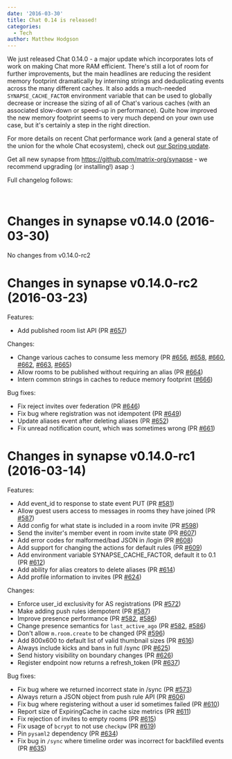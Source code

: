 ```yaml
---
date: '2016-03-30'
title: Chat 0.14 is released!
categories:
  - Tech
author: Matthew Hodgson
---
```


We just released Chat 0.14.0 - a major update which incorporates lots of work on making Chat more RAM efficient. There's still a lot of room for further improvements, but the main headlines are reducing the resident memory footprint dramatically by interning strings and deduplicating events across the many different caches. It also adds a much-needed <code>SYNAPSE_CACHE_FACTOR</code> environment variable that can be used to globally decrease or increase the sizing of all of Chat's various caches (with an associated slow-down or speed-up in performance). Quite how improved the new memory footprint seems to very much depend on your own use case, but it's certainly a step in the right direction.

For more details on recent Chat performance work (and a general state of the union for the whole Chat ecosystem), check out <a href="/blog/2016/03/26/the-matrix-spring-special/">our Spring update</a>.

Get all new synapse from <a href="https://github.com/matrix-org/synapse">https://github.com/matrix-org/synapse</a> - we recommend upgrading (or installing!) asap :)

Full changelog follows:

&nbsp;
<div class="markdown-body">
<h1>Changes in synapse v0.14.0 (2016-03-30)</h1>
No changes from v0.14.0-rc2
<h1>Changes in synapse v0.14.0-rc2 (2016-03-23)</h1>
Features:
<ul>
	<li>Add published room list API (PR <a class="issue-link js-issue-link" href="https://github.com/matrix-org/synapse/pull/657" data-url="https://github.com/matrix-org/synapse/issues/657" data-id="142376806" data-error-text="Failed to load issue title" data-permission-text="Issue title is private">#657</a>)</li>
</ul>
Changes:
<ul>
	<li>Change various caches to consume less memory (PR <a class="issue-link js-issue-link" href="https://github.com/matrix-org/synapse/pull/656" data-url="https://github.com/matrix-org/synapse/issues/656" data-id="141883503" data-error-text="Failed to load issue title" data-permission-text="Issue title is private">#656</a>, <a class="issue-link js-issue-link" href="https://github.com/matrix-org/synapse/pull/658" data-url="https://github.com/matrix-org/synapse/issues/658" data-id="142428334" data-error-text="Failed to load issue title" data-permission-text="Issue title is private">#658</a>, <a class="issue-link js-issue-link" href="https://github.com/matrix-org/synapse/pull/660" data-url="https://github.com/matrix-org/synapse/issues/660" data-id="142630190" data-error-text="Failed to load issue title" data-permission-text="Issue title is private">#660</a>, <a class="issue-link js-issue-link" href="https://github.com/matrix-org/synapse/pull/662" data-url="https://github.com/matrix-org/synapse/issues/662" data-id="142908266" data-error-text="Failed to load issue title" data-permission-text="Issue title is private">#662</a>, <a class="issue-link js-issue-link" href="https://github.com/matrix-org/synapse/pull/663" data-url="https://github.com/matrix-org/synapse/issues/663" data-id="142922725" data-error-text="Failed to load issue title" data-permission-text="Issue title is private">#663</a>, <a class="issue-link js-issue-link" href="https://github.com/matrix-org/synapse/pull/665" data-url="https://github.com/matrix-org/synapse/issues/665" data-id="142938097" data-error-text="Failed to load issue title" data-permission-text="Issue title is private">#665</a>)</li>
	<li>Allow rooms to be published without requiring an alias (PR <a class="issue-link js-issue-link" href="https://github.com/matrix-org/synapse/pull/664" data-url="https://github.com/matrix-org/synapse/issues/664" data-id="142929970" data-error-text="Failed to load issue title" data-permission-text="Issue title is private">#664</a>)</li>
	<li>Intern common strings in caches to reduce memory footprint (<a class="issue-link js-issue-link" href="https://github.com/matrix-org/synapse/pull/666" data-url="https://github.com/matrix-org/synapse/issues/666" data-id="143009852" data-error-text="Failed to load issue title" data-permission-text="Issue title is private">#666</a>)</li>
</ul>
Bug fixes:
<ul>
	<li>Fix reject invites over federation (PR <a class="issue-link js-issue-link" title="Persist rejection of invites over federation" href="https://github.com/matrix-org/synapse/pull/646" data-id="140973458" data-error-text="Failed to load issue title" data-permission-text="Issue title is private">#646</a>)</li>
	<li>Fix bug where registration was not idempotent (PR <a class="issue-link js-issue-link" href="https://github.com/matrix-org/synapse/pull/649" data-url="https://github.com/matrix-org/synapse/issues/649" data-id="141252178" data-error-text="Failed to load issue title" data-permission-text="Issue title is private">#649</a>)</li>
	<li>Update aliases event after deleting aliases (PR <a class="issue-link js-issue-link" title="Update aliases event after deletion" href="https://github.com/matrix-org/synapse/pull/652" data-id="141592232" data-error-text="Failed to load issue title" data-permission-text="Issue title is private">#652</a>)</li>
	<li>Fix unread notification count, which was sometimes wrong (PR <a class="issue-link js-issue-link" href="https://github.com/matrix-org/synapse/pull/661" data-url="https://github.com/matrix-org/synapse/issues/661" data-id="142657556" data-error-text="Failed to load issue title" data-permission-text="Issue title is private">#661</a>)</li>
</ul>
<h1>Changes in synapse v0.14.0-rc1 (2016-03-14)</h1>
Features:
<ul>
	<li>Add event_id to response to state event PUT (PR <a class="issue-link js-issue-link" title="client/v1/room: include event_id in response to state event PUT" href="https://github.com/matrix-org/synapse/pull/581" data-id="134248706" data-error-text="Failed to load issue title" data-permission-text="Issue title is private">#581</a>)</li>
	<li>Allow guest users access to messages in rooms they have joined (PR <a class="issue-link js-issue-link" href="https://github.com/matrix-org/synapse/pull/587" data-url="https://github.com/matrix-org/synapse/issues/587" data-id="134846121" data-error-text="Failed to load issue title" data-permission-text="Issue title is private">#587</a>)</li>
	<li>Add config for what state is included in a room invite (PR <a class="issue-link js-issue-link" href="https://github.com/matrix-org/synapse/pull/598" data-url="https://github.com/matrix-org/synapse/issues/598" data-id="135736142" data-error-text="Failed to load issue title" data-permission-text="Issue title is private">#598</a>)</li>
	<li>Send the inviter's member event in room invite state (PR <a class="issue-link js-issue-link" href="https://github.com/matrix-org/synapse/pull/607" data-url="https://github.com/matrix-org/synapse/issues/607" data-id="136466943" data-error-text="Failed to load issue title" data-permission-text="Issue title is private">#607</a>)</li>
	<li>Add error codes for malformed/bad JSON in /login (PR <a class="issue-link js-issue-link" href="https://github.com/matrix-org/synapse/pull/608" data-url="https://github.com/matrix-org/synapse/issues/608" data-id="136642285" data-error-text="Failed to load issue title" data-permission-text="Issue title is private">#608</a>)</li>
	<li>Add support for changing the actions for default rules (PR <a class="issue-link js-issue-link" href="https://github.com/matrix-org/synapse/pull/609" data-url="https://github.com/matrix-org/synapse/issues/609" data-id="136680904" data-error-text="Failed to load issue title" data-permission-text="Issue title is private">#609</a>)</li>
	<li>Add environment variable SYNAPSE_CACHE_FACTOR, default it to 0.1 (PR <a class="issue-link js-issue-link" href="https://github.com/matrix-org/synapse/pull/612" data-url="https://github.com/matrix-org/synapse/issues/612" data-id="137568719" data-error-text="Failed to load issue title" data-permission-text="Issue title is private">#612</a>)</li>
	<li>Add ability for alias creators to delete aliases (PR <a class="issue-link js-issue-link" href="https://github.com/matrix-org/synapse/pull/614" data-url="https://github.com/matrix-org/synapse/issues/614" data-id="137594003" data-error-text="Failed to load issue title" data-permission-text="Issue title is private">#614</a>)</li>
	<li>Add profile information to invites (PR <a class="issue-link js-issue-link" href="https://github.com/matrix-org/synapse/pull/624" data-url="https://github.com/matrix-org/synapse/issues/624" data-id="138490446" data-error-text="Failed to load issue title" data-permission-text="Issue title is private">#624</a>)</li>
</ul>
Changes:
<ul>
	<li>Enforce user_id exclusivity for AS registrations (PR <a class="issue-link js-issue-link" href="https://github.com/matrix-org/synapse/pull/572" data-url="https://github.com/matrix-org/synapse/issues/572" data-id="133037977" data-error-text="Failed to load issue title" data-permission-text="Issue title is private">#572</a>)</li>
	<li>Make adding push rules idempotent (PR <a class="issue-link js-issue-link" href="https://github.com/matrix-org/synapse/pull/587" data-url="https://github.com/matrix-org/synapse/issues/587" data-id="134846121" data-error-text="Failed to load issue title" data-permission-text="Issue title is private">#587</a>)</li>
	<li>Improve presence performance (PR <a class="issue-link js-issue-link" href="https://github.com/matrix-org/synapse/pull/582" data-url="https://github.com/matrix-org/synapse/issues/582" data-id="134315572" data-error-text="Failed to load issue title" data-permission-text="Issue title is private">#582</a>, <a class="issue-link js-issue-link" href="https://github.com/matrix-org/synapse/pull/586" data-url="https://github.com/matrix-org/synapse/issues/586" data-id="134829627" data-error-text="Failed to load issue title" data-permission-text="Issue title is private">#586</a>)</li>
	<li>Change presence semantics for <code>last_active_ago</code> (PR <a class="issue-link js-issue-link" href="https://github.com/matrix-org/synapse/pull/582" data-url="https://github.com/matrix-org/synapse/issues/582" data-id="134315572" data-error-text="Failed to load issue title" data-permission-text="Issue title is private">#582</a>, <a class="issue-link js-issue-link" href="https://github.com/matrix-org/synapse/pull/586" data-url="https://github.com/matrix-org/synapse/issues/586" data-id="134829627" data-error-text="Failed to load issue title" data-permission-text="Issue title is private">#586</a>)</li>
	<li>Don't allow <code>m.room.create</code> to be changed (PR <a class="issue-link js-issue-link" href="https://github.com/matrix-org/synapse/pull/596" data-url="https://github.com/matrix-org/synapse/issues/596" data-id="135558604" data-error-text="Failed to load issue title" data-permission-text="Issue title is private">#596</a>)</li>
	<li>Add 800x600 to default list of valid thumbnail sizes (PR <a class="issue-link js-issue-link" href="https://github.com/matrix-org/synapse/pull/616" data-url="https://github.com/matrix-org/synapse/issues/616" data-id="137914530" data-error-text="Failed to load issue title" data-permission-text="Issue title is private">#616</a>)</li>
	<li>Always include kicks and bans in full /sync (PR <a class="issue-link js-issue-link" href="https://github.com/matrix-org/synapse/pull/625" data-url="https://github.com/matrix-org/synapse/issues/625" data-id="138502688" data-error-text="Failed to load issue title" data-permission-text="Issue title is private">#625</a>)</li>
	<li>Send history visibility on boundary changes (PR <a class="issue-link js-issue-link" href="https://github.com/matrix-org/synapse/pull/626" data-url="https://github.com/matrix-org/synapse/issues/626" data-id="138524888" data-error-text="Failed to load issue title" data-permission-text="Issue title is private">#626</a>)</li>
	<li>Register endpoint now returns a refresh_token (PR <a class="issue-link js-issue-link" href="https://github.com/matrix-org/synapse/pull/637" data-url="https://github.com/matrix-org/synapse/issues/637" data-id="139811456" data-error-text="Failed to load issue title" data-permission-text="Issue title is private">#637</a>)</li>
</ul>
Bug fixes:
<ul>
	<li>Fix bug where we returned incorrect state in /sync (PR <a class="issue-link js-issue-link" href="https://github.com/matrix-org/synapse/pull/573" data-url="https://github.com/matrix-org/synapse/issues/573" data-id="133215098" data-error-text="Failed to load issue title" data-permission-text="Issue title is private">#573</a>)</li>
	<li>Always return a JSON object from push rule API (PR <a class="issue-link js-issue-link" href="https://github.com/matrix-org/synapse/pull/606" data-url="https://github.com/matrix-org/synapse/issues/606" data-id="136392145" data-error-text="Failed to load issue title" data-permission-text="Issue title is private">#606</a>)</li>
	<li>Fix bug where registering without a user id sometimes failed (PR <a class="issue-link js-issue-link" href="https://github.com/matrix-org/synapse/pull/610" data-url="https://github.com/matrix-org/synapse/issues/610" data-id="137394765" data-error-text="Failed to load issue title" data-permission-text="Issue title is private">#610</a>)</li>
	<li>Report size of ExpiringCache in cache size metrics (PR <a class="issue-link js-issue-link" href="https://github.com/matrix-org/synapse/pull/611" data-url="https://github.com/matrix-org/synapse/issues/611" data-id="137537841" data-error-text="Failed to load issue title" data-permission-text="Issue title is private">#611</a>)</li>
	<li>Fix rejection of invites to empty rooms (PR <a class="issue-link js-issue-link" href="https://github.com/matrix-org/synapse/pull/615" data-url="https://github.com/matrix-org/synapse/issues/615" data-id="137638777" data-error-text="Failed to load issue title" data-permission-text="Issue title is private">#615</a>)</li>
	<li>Fix usage of <code>bcrypt</code> to not use <code>checkpw</code> (PR <a class="issue-link js-issue-link" href="https://github.com/matrix-org/synapse/pull/619" data-url="https://github.com/matrix-org/synapse/issues/619" data-id="137949188" data-error-text="Failed to load issue title" data-permission-text="Issue title is private">#619</a>)</li>
	<li>Pin <code>pysaml2</code> dependency (PR <a class="issue-link js-issue-link" href="https://github.com/matrix-org/synapse/pull/634" data-url="https://github.com/matrix-org/synapse/issues/634" data-id="139556355" data-error-text="Failed to load issue title" data-permission-text="Issue title is private">#634</a>)</li>
	<li>Fix bug in <code>/sync</code> where timeline order was incorrect for backfilled events (PR <a class="issue-link js-issue-link" href="https://github.com/matrix-org/synapse/pull/635" data-url="https://github.com/matrix-org/synapse/issues/635" data-id="139635294" data-error-text="Failed to load issue title" data-permission-text="Issue title is private">#635</a>)</li>
</ul>
</div>